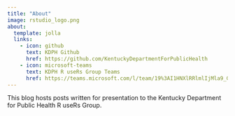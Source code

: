 ```yaml
---
title: "About"
image: rstudio_logo.png
about:
  template: jolla
  links:
    - icon: github
      text: KDPH Github
      href: https://github.com/KentuckyDepartmentForPublicHealth
    - icon: microsoft-teams
      text: KDPH R useRs Group Teams
      href: https://teams.microsoft.com/l/team/19%3AI1HNXlRRlmlIjMla9_GHnCXVhGI6r0QgI2dbROv0Dok1%40thread.tacv2/conversations?groupId=253bc899-d557-4890-839f-42babe10d514&tenantId=d77c7f4d-d767-461f-b625-0628792e9e2a
---
```


This blog hosts posts written for presentation to the Kentucky Department for Public Health R useRs Group.
